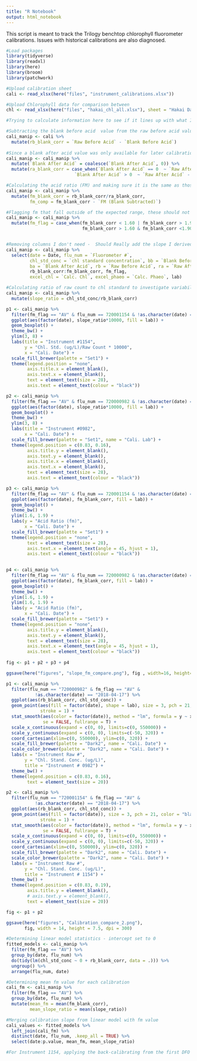 ```yaml
---
title: "R Notebook"
output: html_notebook
---
```


This script is meant to track the Trilogy benchtop chlorophyll fluorometer calibrations. Issues with historical calibrations are also diagnosed.

```r
#Load packages
library(tidyverse)
library(readxl)
library(here)
library(broom)
library(patchwork)
```

```r
#Upload calibration sheet
cali <- read_xlsx(here("files", "instrument_calibrations.xlsx"))

#Upload Chlorophyll data for comparison between
chl <- read_xlsx(here("files", "hakai_chl_all.xlsx"), sheet = "Hakai Data")
```

```r
#Trying to calculate information here to see if it lines up with what I did in Excel

#Subtracting the blank before acid  value from the raw before acid value. Renaming using convention rb as "raw before acid" and ra as "raw after acid"
cali_manip <- cali %>% 
  mutate(rb_blank_corr = `Raw Before Acid` - `Blank Before Acid`)
         
#Since a blank after acid value was only available for later calibrations, I subtract the blank before acid values when not available and blank after acid value when it is available         
cali_manip <- cali_manip %>% 
  mutate(`Blank After Acid` = coalesce(`Blank After Acid`, 0)) %>% 
  mutate(ra_blank_corr = case_when(`Blank After Acid` == 0  ~ `Raw After Acid` - `Blank Before Acid`,
                          `Blank After Acid` > 0  ~ `Raw After Acid` - `Blank After Acid`))

#Calculating the acid ratio (FM) and making sure it is the same as those calculated in excel.                      
cali_manip <- cali_manip %>%
  mutate(fm_blank_corr = rb_blank_corr/ra_blank_corr,
         fm_comp = fm_blank_corr - `FM (Blank Subtracted)`)

#Flagging fm that fall outside of the expected range, these should not be used for deriving calibration values. The low values generally occur as a result of standard concentrations that were too low. It also seems like slight acid contaimination may have been an issue for the Hakai calibrations. It is unclear why very high fm values occured.
cali_manip <- cali_manip %>% 
  mutate(fm_flag = case_when(fm_blank_corr < 1.60 | fm_blank_corr > 1.90 ~ "SVC",
                             fm_blank_corr > 1.60 & fm_blank_corr <1.90 ~ "AV"))


#Removing columns I don't need -  Should Really add the slope I derived in excel and that is currently applied to the data on the portal.
cali_manip <- cali_manip %>% 
  select(date = Date, flu_num = `Fluorometer #`, 
         chl_std_conc = `chl standard concentration`, bb = `Blank Before Acid`,
         ba = `Blank After Acid`, rb = `Raw Before Acid`, ra = `Raw After Acid`,
         rb_blank_corr:fm_blank_corr, fm_flag, 
         excel_chl = `Calc. Chl`, excel_phaeo = `Calc. Phaeo`, lab)

#Calculating ratio of raw count to chl standard to investigate variability in slope
cali_manip <- cali_manip %>% 
  mutate(slope_ratio = chl_std_conc/rb_blank_corr)

```

```r
p1 <- cali_manip %>% 
  filter(fm_flag == "AV" & flu_num == 720001154 & !as.character(date) == "2018-04-17") %>% 
  ggplot(aes(factor(date), slope_ratio*10000, fill = lab)) +
  geom_boxplot() +
  theme_bw() +
  ylim(3, 8) +
  labs(title = "Instrument #1154",
       y = "Chl. Std. (ug/L)/Raw Count * 10000",
       x = "Cali. Date") +
  scale_fill_brewer(palette = "Set1") +
  theme(legend.position = "none",
        axis.title.x = element_blank(),
        axis.text.x = element_blank(),
        text = element_text(size = 28),
        axis.text = element_text(colour = "black")) 

p2 <- cali_manip %>% 
  filter(fm_flag == "AV" & flu_num == 720000982 & !as.character(date) == "2018-04-17") %>% 
  ggplot(aes(factor(date), slope_ratio*10000, fill = lab)) +
  geom_boxplot() +
  theme_bw() +
  ylim(3, 8) +
  labs(title = "Instrument #0982",
       x = "Cali. Date") +
  scale_fill_brewer(palette = "Set1", name = "Cali. Lab") +
  theme(legend.position = c(0.83, 0.16),
        axis.title.y = element_blank(),
        axis.text.y = element_blank(),
        axis.title.x = element_blank(),
        axis.text.x = element_blank(),
        text = element_text(size = 28),
        axis.text = element_text(colour = "black")) 

p3 <- cali_manip %>% 
  filter(fm_flag == "AV" & flu_num == 720001154 & !as.character(date) == "2018-04-17") %>%
  ggplot(aes(factor(date), fm_blank_corr, fill = lab)) +
  geom_boxplot() +
  theme_bw() +
  ylim(1.6, 1.9) +
  labs(y = "Acid Ratio (fm)",
       x = "Cali. Date") +
  scale_fill_brewer(palette = "Set1") +
  theme(legend.position = "none",
        text = element_text(size = 28),
        axis.text.x = element_text(angle = 45, hjust = 1),
        axis.text = element_text(colour = "black"))
  

p4 <- cali_manip %>% 
  filter(fm_flag == "AV" & flu_num == 720000982 & !as.character(date) == "2018-04-17") %>% 
  ggplot(aes(factor(date), fm_blank_corr, fill = lab)) +
  geom_boxplot() +
  theme_bw() +
  ylim(1.6, 1.9) +
  ylim(1.6, 1.9) +
  labs(y = "Acid Ratio (fm)",
       x = "Cali. Date") +
  scale_fill_brewer(palette = "Set1") +
  theme(legend.position = "none",
        axis.title.y = element_blank(),
        axis.text.y = element_blank(),
        text = element_text(size = 28),
        axis.text.x = element_text(angle = 45, hjust = 1),
        axis.text = element_text(colour = "black"))
  
fig <- p1 + p2 + p3 + p4

ggsave(here("figures", "slope_fm_compare.png"), fig , width=16, height=15, dpi=300)
```

```r
p1 <- cali_manip %>% 
  filter(flu_num == "720000982" & fm_flag == "AV" & 
           !as.character(date) == "2018-04-17") %>% 
  ggplot(aes(rb_blank_corr, chl_std_conc)) +
  geom_point(aes(fill = factor(date), shape = lab), size = 3, pch = 21, color = "black", 
             stroke = 1) +
  stat_smooth(aes(color = factor(date)), method = "lm", formula = y ~ x - 1,
              se = FALSE, fullrange = T) +
  scale_x_continuous(expand = c(0, 0), limits=c(0, 550000)) +
  scale_y_continuous(expand = c(0, 0), limits=c(-50, 320)) +
  coord_cartesian(xlim=c(0, 550000), ylim=c(0, 320)) +
  scale_fill_brewer(palette = "Dark2", name = "Cali. Date") +
  scale_color_brewer(palette = "Dark2", name = "Cali. Date") +
  labs(x = "Instrument Raw #",
       y = "Chl. Stand. Conc. (ug/L)",
       title = "Instrument # 0982") +
  theme_bw() +
  theme(legend.position = c(0.83, 0.16),
        text = element_text(size = 20)) 

p2 <- cali_manip %>% 
  filter(flu_num == "720001154" & fm_flag == "AV" & 
           !as.character(date) == "2018-04-17") %>% 
  ggplot(aes(rb_blank_corr, chl_std_conc)) +
  geom_point(aes(fill = factor(date)), size = 3, pch = 21, color = "black",
             stroke = 1) +
  stat_smooth(aes(color = factor(date)), method = "lm", formula = y ~ x - 1,
              se = FALSE, fullrange = T) +
  scale_x_continuous(expand = c(0, 0), limits=c(0, 550000)) +
  scale_y_continuous(expand = c(0, 0), limits=c(-50, 320)) +
  coord_cartesian(xlim=c(0, 550000), ylim=c(0, 320)) +
  scale_fill_brewer(palette = "Dark2", name = "Cali. Date") +
  scale_color_brewer(palette = "Dark2", name = "Cali. Date") +
  labs(x = "Instrument Raw #",
       y = "Chl. Stand. Conc. (ug/L)",
       title = "Instrument # 1154") +
  theme_bw() +
  theme(legend.position = c(0.83, 0.19),
        axis.title.y = element_blank(),
        # axis.text.y = element_blank(),
        text = element_text(size = 20))

fig <- p1 + p2

ggsave(here("figures", "Calibration_compare_2.png"), 
       fig, width = 14, height = 7.5, dpi = 300)
```

```r
#Determining linear model statistics - intercept set to 0
fitted_models <- cali_manip %>% 
  filter(fm_flag == "AV") %>% 
  group_by(date, flu_num) %>% 
  do(tidy(lm(chl_std_conc ~ 0 + rb_blank_corr, data = .))) %>% 
  ungroup() %>% 
  arrange(flu_num, date)

#Determining mean fm value for each calibration
cali_fm <- cali_manip %>% 
  filter(fm_flag == "AV") %>% 
  group_by(date, flu_num) %>% 
  mutate(mean_fm = mean(fm_blank_corr),
         mean_slope_ratio = mean(slope_ratio))

#Merging calibration slope from linear model with fm value
cali_values <- fitted_models %>% 
  left_join(cali_fm) %>% 
  distinct(date, flu_num, .keep_all = TRUE) %>% 
  select(date:p.value, mean_fm, mean_slope_ratio)

#For Instrument 1154, applying the back-calibrating from the first DFO 

```















